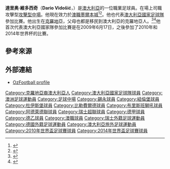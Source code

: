 {{expand|time=2014-06-17T08:14:13+00:00}}
{{noteTA|G1=football
|1=zh-hans:维多西奇;zh-hk:維度錫;zh-tw:維多西奇;}}
{{Infobox football biography
| name  = 達里奧·維多西奇<br>Dario Vidošić
| image   = Dario Vidosic 2009.jpg
| caption  = 維多西奇於2009年時的照片
| fullname  = Dario Vidošić<ref>{{cite news
| title = 2014 FIFA World Cup Brazil: List of Players
| url = http://www.fifadata.com/document/fwc/2014/pdf/fwc_2014_squadlists.pdf
| publisher = FIFA
| format = PDF
| page = 3
| date = 11 June 2014
| accessdate = 11 June 2014
| archive-date = 2017-03-24
| archive-url = https://web.archive.org/web/20170324212105/http://www.fifadata.com/document/fwc/2014/pdf/fwc_2014_squadlists.pdf
| dead-url = no
}}</ref>
| birth_date = {{birth date and age|1987|4|8|df=y}}
| birth_place  = [[南斯拉夫社會主義聯邦共和國|前南斯拉夫]][[奧西耶克|奧西耶克]]
| height   = {{height|m=1.84}}<ref>{{cite web|title=Dario Vidosic|url=http://www.socceroos.com.au/player/dario-vidosic/lnn6nlpify02143qv55em3z5d|website=socceroos.com.au|publisher=[[澳大利亞足球協會|Football Federation Australia]]|accessdate=17 June 2014|deadurl=yes|archiveurl=https://web.archive.org/web/20140616042118/http://www.socceroos.com.au/player/dario-vidosic/lnn6nlpify02143qv55em3z5d|archivedate=2014年6月16日}}</ref>
| position  = [[中場#前腰|攻擊中場]]
| currentclub  = [[墨爾本城|墨爾本城]]
| clubnumber = 10
| youthyears1  = 2000–2005 | youthclubs1 = {{le|昆士蘭獅足球俱樂部|Queensland Lions Soccer Club|昆士蘭獅}}
| youthyears2  = 2006 | youthclubs2 = {{le|澳大利亞體育學院|Australian Institute of Sport}}
| years1   = 2006–2007 | clubs1 = [[布里斯本獅吼足球俱樂部|布里斯本獅吼]] | caps1 = 17 | goals1 = 5
| years2   = 2007–2011 | clubs2 = [[紐倫堡足球會|紐倫堡]]  | caps2 = 30 | goals2 = 3
| years3   = 2010 | clubs3 = → [[杜伊斯堡足球俱樂部|杜伊斯堡]]   | caps3 = 12 | goals3 = 1
| years4   = 2011 | clubs4 = → [[比勒費爾德足球俱樂部|比勒費爾德]]   | caps4 = 14 | goals4 = 1
| years5   = 2011–2013 | clubs5 = [[阿德莱德联足球俱乐部|阿德莱德联]] | caps5 = 51 | goals5 = 15
| years6   = 2013–2015 | clubs6 = [[錫永足球俱樂部|錫永]]   | caps6 = 46 | goals6 = 8
| years7   = 2015–2016 | clubs7 = [[西悉尼流浪者|西悉尼流浪者]]   | caps7 = 28 | goals7 = 4
| years8   = 2016 | clubs8 = [[遼寧宏運|遼寧宏運]]   | caps8 = 13 | goals8 = 2
| years9   = 2017 | clubs9 = [[FC城南|FC城南]]   | caps9 = 7 | goals9 = 0
| years10   = 2017 | clubs10 = [[威靈頓鳳凰|威靈頓鳳凰]]   | caps10 = 10 | goals10 = 4
| years11   = 2017– | clubs11 = [[墨爾本城|墨爾本城]]   | caps11 = 15 | goals11 = 5
| nationalyears1 = 2006 | nationalteam1 = {{le|澳洲20歲以下足球代表隊|Australia national under-20 soccer team|澳洲 U-20}} | nationalcaps1 = 8 | nationalgoals1 = 2
| nationalyears2 = 2007–2008 | nationalteam2 = {{le|澳洲23歲以下足球代表隊|Australia national under-23 soccer team|澳洲 U-23}} | nationalcaps2 = 14 | nationalgoals2 = 2
| nationalyears3 = 2009– | nationalteam3 = [[澳洲國家足球隊|澳洲]] | nationalcaps3 = 23 | nationalgoals3 = 2
| pcupdate  = 2014年9月15日
| ntupdate  = 2014年6月10日
}}

'''達里奥·維多西奇'''（'''Dario Vidošić'''，{{bd|1987年|4月8日|catIdx=Vidošić}}）是[[澳大利亞|澳大利亞]]的一位職業足球員。在場上司職攻擊型[[中場|攻擊型中場]]。他現在效力於[[澳職|澳職]][[墨爾本城|墨爾本城]]<ref>{{cite web | url = http://au.fourfourtwo.com/news/280368,vidosic-exits-adelaide-for-europe.aspx | title = Vidosic exits Adelaide for Europe | publisher = FourFourTwo | date = 26 August 2013 | accessdate = 26 August 2013 | archive-date = 2013-10-19 | archive-url = https://web.archive.org/web/20131019100528/http://au.fourfourtwo.com/news/280368,vidosic-exits-adelaide-for-europe.aspx | dead-url = yes }}</ref><ref>{{cite web | url = http://www.adelaidenow.com.au/sport/dario-vidosic8217s-700000-deal-a-record-for-aleague-transfer/story-fnii0fc4-1226705282686 | title = Dario Vidosic's $700,000 deal a record for A-League transfer | publisher = adelaidenow.com.au | date = 27 August 2013 | accessdate = 28 August 2013 | first = Val | last = Migliaccio | archive-date = 2013-09-04 | archive-url = https://web.archive.org/web/20130904132411/http://www.adelaidenow.com.au/sport/dario-vidosic8217s-700000-deal-a-record-for-aleague-transfer/story-fnii0fc4-1226705282686 | dead-url = no }}</ref>。他也代表[[澳大利亞國家足球隊|澳大利亞國家足球隊]]參加比賽。他出生在[[克羅地亞|克羅地亞]]，父母也都是移民到澳大利亞的克羅地亞人。<ref>{{cite news|url=http://www.news.com.au/couriermail/story/0,23739,23107728-5014143,00.html |title=Rado Vidosic A-League's only part-time assistant coach|date= 25 January 2008|publisher=www.couriermail.com.au | first=Alex | last=Murdoch | accessdate = 26 August 2013}}</ref><ref>{{cite news |url=http://www.couriermail.com.au/sport/dario-vidosic-selected-in-socceroos-squad-for-ireland-clash/story-e6frep5o-1225757904828 |title=Dario Vidosic selected in Socceroos squad for Ireland clash |date=4 August 2009 |publisher=www.couriermail.com.au |first=Marco |last=Monteverde |accessdate=26 August 2013 |archive-date=2012-09-18 |archive-url=https://web.archive.org/web/20120918144826/http://www.couriermail.com.au/sport/dario-vidosic-selected-in-socceroos-squad-for-ireland-clash/story-e6frep5o-1225757904828 |dead-url=no }}</ref>他首次代表澳大利亞國家隊參加比賽是在2009年6月17日，之後參加了2010年和2014年世界杯的比賽。

==參考來源==
{{reflist}}

== 外部連結 ==
* [http://www.ozfootball.net/ark/Players/V/VE.html#VidosicDario OzFootball profile] {{Wayback|url=http://www.ozfootball.net/ark/Players/V/VE.html#VidosicDario |date=20080719174536 }}

{{2010年世界盃足球賽澳洲參賽名單}}
{{2014年世界杯足球赛澳大利亚参赛名单}}
{{2016年中超分类名单辽宁}}

{{DEFAULTSORT:Vidošić}}
[[Category:克羅地亞裔澳大利亞人|Category:克羅地亞裔澳大利亞人]]
[[Category:澳大利亞國家足球隊球員|Category:澳大利亞國家足球隊球員]]
[[Category:澳洲足球運動員|Category:澳洲足球運動員]]
[[Category:足球中場|Category:足球中場]]
[[Category:錫永球員|Category:錫永球員]]
[[Category:紐倫堡球員|Category:紐倫堡球員]]
[[Category:杜伊斯堡球員|Category:杜伊斯堡球員]]
[[Category:比勒費爾德球員|Category:比勒費爾德球員]]
[[Category:布里斯班獅吼球員|Category:布里斯班獅吼球員]]
[[Category:阿德萊德聯球員|Category:阿德萊德聯球員]]
[[Category:瑞士超聯球員|Category:瑞士超聯球員]]
[[Category:德甲球員|Category:德甲球員]]
[[Category:德乙球員|Category:德乙球員]]
[[Category:澳職球員|Category:澳職球員]]
[[Category:瑞士外籍足球運動員|Category:瑞士外籍足球運動員]]
[[Category:德國外籍足球運動員|Category:德國外籍足球運動員]]
[[Category:澳大利亞旅外足球運動員|Category:澳大利亞旅外足球運動員]]
[[Category:2010年世界盃足球賽球員|Category:2010年世界盃足球賽球員]]
[[Category:2014年世界盃足球賽球員|Category:2014年世界盃足球賽球員]]